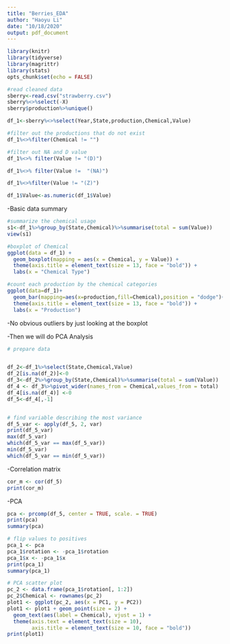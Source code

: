 ---
title: "Berries_EDA"
author: "Haoyu Li"
date: "10/18/2020"
output: pdf_document
---

```{r setup, include=FALSE}
library(knitr)
library(tidyverse)
library(magrittr)
library(stats)
opts_chunk$set(echo = FALSE)
```

```{r}
#read cleaned data
sberry<-read.csv("strawberry.csv")
sberry%<>%select(-X)
sberry$production%>%unique()
```


```{r}
df_1<-sberry%<>%select(Year,State,production,Chemical,Value)

#filter out the productions that do not exist
df_1%<>%filter(Chemical != "")

#filter out NA and D value
df_1%<>% filter(Value != "(D)")

df_1%<>% filter(Value !=  "(NA)")

df_1%<>%filter(Value != "(Z)")

df_1$Value<-as.numeric(df_1$Value)

```



-Basic data summary
```{r}
#summarize the chemical usage
s1<-df_1%>%group_by(State,Chemical)%>%summarise(total = sum(Value))
view(s1)

#boxplot of Chemical 
ggplot(data = df_1) +
  geom_boxplot(mapping = aes(x = Chemical, y = Value)) +
  theme(axis.title = element_text(size = 13, face = "bold")) +
  labs(x = "Chemical Type")

#count each production by the chemical categories
ggplot(data=df_1)+
  geom_bar(mapping=aes(x=production,fill=Chemical),position = "dodge")+
  theme(axis.title = element_text(size = 13, face = "bold")) +
  labs(x = "Production")


```
-No obvious outliers by just looking at the boxplot


-Then we will do PCA Analysis


```{r}
# prepare data


df_2<-df_1%>%select(State,Chemical,Value)
df_2[is.na(df_2)]<-0
df_3<-df_2%>%group_by(State,Chemical)%>%summarise(total = sum(Value))
df_4 <- df_3%>%pivot_wider(names_from = Chemical,values_from = total)
df_4[is.na(df_4)] <-0
df_5<-df_4[,-1]


# find variable describing the most variance
df_5_var <- apply(df_5, 2, var)
print(df_5_var)
max(df_5_var)
which(df_5_var == max(df_5_var))
min(df_5_var)
which(df_5_var == min(df_5_var))

```
-Correlation matrix
```{r}
cor_m <- cor(df_5)
print(cor_m)

```
-PCA
```{r}
pca <- prcomp(df_5, center = TRUE, scale. = TRUE)
print(pca)
summary(pca)

# flip values to positives
pca_1 <- pca
pca_1$rotation <- -pca_1$rotation
pca_1$x <- -pca_1$x
print(pca_1)
summary(pca_1)

# PCA scatter plot
pc_2 <- data.frame(pca_1$rotation[, 1:2])
pc_2$Chemical <- rownames(pc_2)
plot1 <- ggplot(pc_2, aes(x = PC1, y = PC2))
plot1 <- plot1 + geom_point(size = 2) +
  geom_text(aes(label = Chemical), vjust = 1) +
  theme(axis.text = element_text(size = 10),
        axis.title = element_text(size = 10, face = "bold"))
print(plot1)
```





